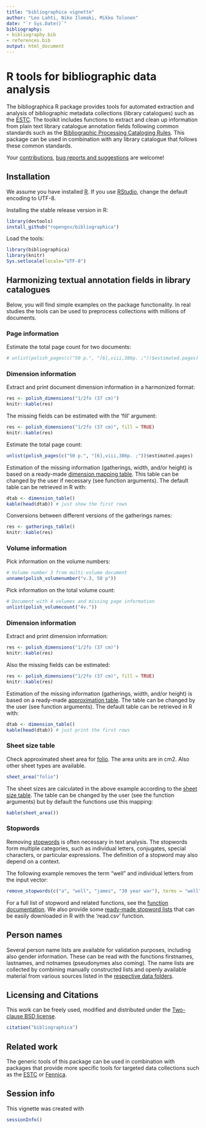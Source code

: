 ```yaml
---
title: "bibliographica vignette"
author: "Leo Lahti, Niko Ilomaki, Mikko Tolonen"
date: "`r Sys.Date()`"
bibliography: 
- bibliography.bib
- references.bib
output: html_document
---
```

<!--
  %\VignetteEngine{knitr::rmarkdown}
  %\VignetteIndexEntry{bibliographica vignette}
  %\usepackage[utf8]{inputenc}
-->


R tools for bibliographic data analysis
===========

The bibliographica R package provides tools for automated extraction and analysis of bibliographic metadata collections (library catalogues) such as the [ESTC](http://estc.bl.uk/F/?func=file&file_name=login-bl-estc). The toolkit includes functions to extract and clean up information from plain text library catalogue annotation fields following common standards such as the [Bibliographic Processing Cataloging Rules](https://www.libraries.psu.edu/psul/cataloging/training/bpcr/300.html). This package can be used in combination with any library catalogue that follows these common standards.

Your [contributions](http://ropengov.github.com/contribute.html), [bug
reports and suggestions](https://github.com/ropengov/bibliographica) are
welcome!

## Installation

We assume you have installed [R](http://www.r-project.org/). If you
use [RStudio](http://www.rstudio.com/ide/download/desktop), change the
default encoding to UTF-8. 

Installing the stable release version in R:

```r
library(devtools)
install_github("ropengov/bibliographica")
```

Load the tools:

```r
library(bibliographica)
library(knitr)
Sys.setlocale(locale="UTF-8") 
```

## Harmonizing textual annotation fields in library catalogues

Below, you will find simple examples on the package functionality. In real studies the tools can be used to preprocess collections with millions of documents.

### Page information

Estimate the total page count for two documents:

```r
# unlist(polish_pages(c("50 p.", "[6],viii,386p. ;"))$estimated.pages)
```


### Dimension information

Extract and print document dimension information in a harmonized format:

```r
res <- polish_dimensions("1/2fo (37 cm)")
knitr::kable(res)
```

The missing fields can be estimated with the 'fill' argument:

```r
res <- polish_dimensions("1/2fo (37 cm)", fill = TRUE)
knitr::kable(res)
```


Estimate the total page count:

```r
unlist(polish_pages(c("50 p.", "[6],viii,386p. ;"))$estimated.pages)
```

Estimation of the missing information (gatherings, width, and/or height) is based on a ready-made [dimension mapping table](https://github.com/rOpenGov/bibliographica/blob/master/inst/extdata/documentdimensions.csv). This table can be changed by the user if necessary (see function arguments). The default table can be retrieved in R with:

```r
dtab <- dimension_table()
kable(head(dtab)) # just show the first rows
```


Conversions between different versions of the gatherings names:

```r
res <- gatherings_table()
knitr::kable(res)
```



### Volume information

Pick information on the volume numbers:

```r
# Volume number 3 from multi-volume document
unname(polish_volumenumber("v.3, 50 p"))
```

Pick information on the total volume count:

```r
# Document with 4 volumes and missing page information
unlist(polish_volumecount("4v.")) 
```

### Dimension information

Extract and print dimension information:

```r
res <- polish_dimensions("1/2fo (37 cm)")
knitr::kable(res)
```

Also the missing fields can be estimated:

```r
res <- polish_dimensions("1/2fo (37 cm)", fill = TRUE)
knitr::kable(res)
```

Estimation of the missing information (gatherings, width, and/or height) is based on a ready-made [approximation table](https://github.com/rOpenGov/bibliographica/blob/master/inst/extdata/documentdimensions.csv). The table can be changed by the user (see function arguments). The default table can be retrieved in R with:

```r
dtab <- dimension_table()
kable(head(dtab)) # just print the first rows
```

### Sheet size table

Check approximated sheet area for [folio](http://en.wikipedia.org/wiki/Folio). The area units are in cm2. Also other sheet types are available.

```r
sheet_area("folio")
```

The sheet sizes are calculated in the above example according to the [sheet size table](https://github.com/rOpenGov/bibliographica/blob/master/inst/extdata/sheetsizes.csv). The table can be changed by the user (see the function arguments) but by default the functions use this mapping:

```r
kable(sheet_area()) 
```


### Stopwords

Removing [stopwords](http://en.wikipedia.org/wiki/Stop_words) is often necessary in text analysis. The stopwords form multiple categories, such as individual letters, conjugates, special characters, or particular expressions. The definition of a stopword may also depend on a context. 

The following example removes the term "well" and individual letters from the input vector:

```r
remove_stopwords(c("a", "well", "james", "30 year war"), terms = "well", remove.letters = TRUE)
```

For a full list of stopword and related functions, see the [function documentation](https://github.com/rOpenGov/bibliographica/blob/master/man/). We also provide some [ready-made stopword lists](https://github.com/rOpenGov/bibliographica/tree/master/inst/extdata) that can be easily downloaded in R with the 'read.csv' function. 


## Person names

Several person name lists are available for validation purposes, including also gender information. These can be read with the functions firstnames, lastnames, and notnames (pseudonymes also coming). The name lists are collected by combining manually constructed lists and openly available material from various sources listed in the [respective data folders](https://github.com/rOpenGov/bibliographica/tree/master/inst/extdata/names).


## Licensing and Citations

This work can be freely used, modified and distributed under the 
[Two-clause BSD license](http://en.wikipedia.org/wiki/BSD\_licenses).

```r
citation("bibliographica")
```

## Related work

The generic tools of this package can be used in combination with packages that provide more specific tools for targeted data collections such as the [ESTC](https://github.com/rOpenGov/estc/) or [Fennica](https://github.com/rOpenGov/fennica/). 


## Session info

This vignette was created with

```r
sessionInfo()
```
